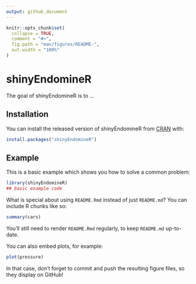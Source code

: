 ```yaml
---
output: github_document
---
```


<!-- README.md is generated from README.Rmd. Please edit that file -->

```r
knitr::opts_chunk$set(
  collapse = TRUE,
  comment = "#>",
  fig.path = "man/figures/README-",
  out.width = "100%"
)
```

# shinyEndomineR

<!-- badges: start -->
<!-- badges: end -->

The goal of shinyEndomineR is to ...

## Installation

You can install the released version of shinyEndomineR from [CRAN](https://CRAN.R-project.org) with:

``` r
install.packages("shinyEndomineR")
```

## Example

This is a basic example which shows you how to solve a common problem:

```r
library(shinyEndomineR)
## basic example code
```

What is special about using `README.Rmd` instead of just `README.md`? You can include R chunks like so:

```r
summary(cars)
```

You'll still need to render `README.Rmd` regularly, to keep `README.md` up-to-date.

You can also embed plots, for example:

```r
plot(pressure)
```

In that case, don't forget to commit and push the resulting figure files, so they display on GitHub!
